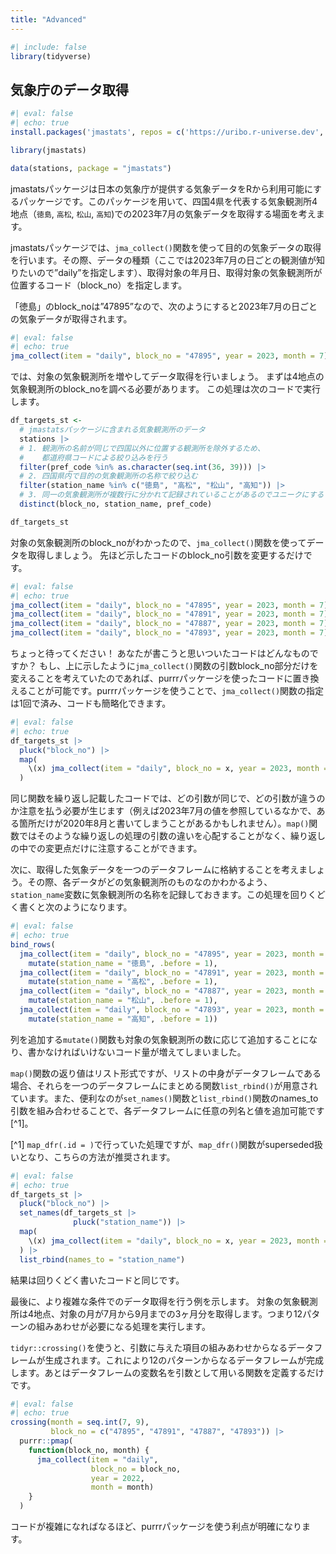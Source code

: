 ```yaml
---
title: "Advanced"
---
```


```r
#| include: false
library(tidyverse)
```

## 気象庁のデータ取得

```r
#| eval: false
#| echo: true
install.packages('jmastats', repos = c('https://uribo.r-universe.dev', 'https://cloud.r-project.org'))
```


```r
library(jmastats)
```

```r
data(stations, package = "jmastats")
```


jmastatsパッケージは日本の気象庁が提供する気象データをRから利用可能にするパッケージです。このパッケージを用いて、四国4県を代表する気象観測所4地点（`徳島`, `高松`, `松山`, `高知`)での2023年7月の気象データを取得する場面を考えます。

jmastatsパッケージでは、`jma_collect()`関数を使って目的の気象データの取得を行います。その際、データの種類（ここでは2023年7月の日ごとの観測値が知りたいので"daily"を指定します）、取得対象の年月日、取得対象の気象観測所が位置するコード（block_no）を指定します。

「徳島」のblock_noは"47895"なので、次のようにすると2023年7月の日ごとの気象データが取得されます。

```r
#| eval: false
#| echo: true
jma_collect(item = "daily", block_no = "47895", year = 2023, month = 7)
```

では、対象の気象観測所を増やしてデータ取得を行いましょう。
まずは4地点の気象観測所のblock_noを調べる必要があります。
この処理は次のコードで実行します。

```r
df_targets_st <- 
  # jmastatsパッケージに含まれる気象観測所のデータ
  stations |> 
  # 1. 観測所の名前が同じで四国以外に位置する観測所を除外するため、
  #    都道府県コードによる絞り込みを行う
  filter(pref_code %in% as.character(seq.int(36, 39))) |> 
  # 2. 四国県内で目的の気象観測所の名称で絞り込む
  filter(station_name %in% c("徳島", "高松", "松山", "高知")) |> 
  # 3. 同一の気象観測所が複数行に分かれて記録されていることがあるのでユニークにする
  distinct(block_no, station_name, pref_code)
```

```r
df_targets_st
```

対象の気象観測所のblock_noがわかったので、`jma_collect()`関数を使ってデータを取得しましょう。
先ほど示したコードのblock_no引数を変更するだけです。

```r
#| eval: false
#| echo: true
jma_collect(item = "daily", block_no = "47895", year = 2023, month = 7)
jma_collect(item = "daily", block_no = "47891", year = 2023, month = 7)
jma_collect(item = "daily", block_no = "47887", year = 2023, month = 7)
jma_collect(item = "daily", block_no = "47893", year = 2023, month = 7)
```

ちょっと待ってください！
あなたが書こうと思いついたコードはどんなものですか？
もし、上に示したように`jma_collect()`関数の引数block_no部分だけを変えることを考えていたのであれば、purrrパッケージを使ったコードに置き換えることが可能です。purrrパッケージを使うことで、`jma_collect()`関数の指定は1回で済み、コードも簡略化できます。

```r
#| eval: false
#| echo: true
df_targets_st |> 
  pluck("block_no") |> 
  map(
    \(x) jma_collect(item = "daily", block_no = x, year = 2023, month = 7)
  )
```

同じ関数を繰り返し記載したコードでは、どの引数が同じで、どの引数が違うのか注意を払う必要が生じます（例えば2023年7月の値を参照しているなかで、ある箇所だけが2020年8月と書いてしまうことがあるかもしれません）。`map()`関数ではそのような繰り返しの処理の引数の違いを心配することがなく、繰り返しの中での変更点だけに注意することができます。

次に、取得した気象データを一つのデータフレームに格納することを考えましょう。その際、各データがどの気象観測所のものなのかわかるよう、`station_name`変数に気象観測所の名称を記録しておきます。この処理を回りくどく書くと次のようになります。

```r
#| eval: false
#| echo: true
bind_rows(
  jma_collect(item = "daily", block_no = "47895", year = 2023, month = 7) |> 
    mutate(station_name = "徳島", .before = 1),
  jma_collect(item = "daily", block_no = "47891", year = 2023, month = 7) |> 
    mutate(station_name = "高松", .before = 1),
  jma_collect(item = "daily", block_no = "47887", year = 2023, month = 7) |> 
    mutate(station_name = "松山", .before = 1),
  jma_collect(item = "daily", block_no = "47893", year = 2023, month = 7) |> 
    mutate(station_name = "高知", .before = 1))
```

列を追加する`mutate()`関数も対象の気象観測所の数に応じて追加することになり、書かなければいけないコード量が増えてしまいました。

`map()`関数の返り値はリスト形式ですが、リストの中身がデータフレームである場合、それらを一つのデータフレームにまとめる関数`list_rbind()`が用意されています。また、便利なのが`set_names()`関数と`list_rbind()`関数のnames_to引数を組み合わせることで、各データフレームに任意の列名と値を追加可能です[^1]。

[^1] `map_dfr(.id = )`で行っていた処理ですが、`map_dfr()`関数がsuperseded扱いとなり、こちらの方法が推奨されます。

```r
#| eval: false
#| echo: true
df_targets_st |> 
  pluck("block_no") |> 
  set_names(df_targets_st |> 
              pluck("station_name")) |> 
  map(
    \(x) jma_collect(item = "daily", block_no = x, year = 2023, month = 7)
  ) |> 
  list_rbind(names_to = "station_name")
```

結果は回りくどく書いたコードと同じです。

最後に、より複雑な条件でのデータ取得を行う例を示します。
対象の気象観測所は4地点、対象の月が7月から9月までの3ヶ月分を取得します。つまり12パターンの組みあわせが必要になる処理を実行します。

`tidyr::crossing()`を使うと、引数に与えた項目の組みあわせからなるデータフレームが生成されます。これにより12のパターンからなるデータフレームが完成します。あとはデータフレームの変数名を引数として用いる関数を定義するだけです。

```r
#| eval: false
#| echo: true
crossing(month = seq.int(7, 9),
         block_no = c("47895", "47891", "47887", "47893")) |> 
  purrr::pmap(
    function(block_no, month) {
      jma_collect(item = "daily",
                  block_no = block_no,
                  year = 2022,
                  month = month)
    }
  )
```

コードが複雑になればなるほど、purrrパッケージを使う利点が明確になります。
